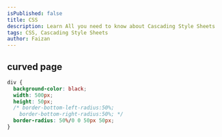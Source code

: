 ```yaml
---
isPublished: false
title: CSS
description: Learn All you need to know about Cascading Style Sheets
tags: CSS, Cascading Style Sheets
author: Faizan
---
```


## curved page

```css
div {
  background-color: black;
  width: 500px;
  height: 50px;
  /* border-bottom-left-radius:50%;
    border-bottom-right-radius:50%; */
  border-radius: 50%/0 0 50px 50px;
}
```
